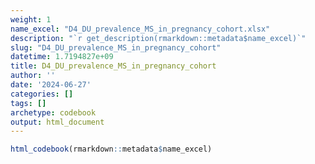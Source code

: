 ```yaml
---
weight: 1
name_excel: "D4_DU_prevalence_MS_in_pregnancy_cohort.xlsx"
description: "`r get_description(rmarkdown::metadata$name_excel)`"
slug: "D4_DU_prevalence_MS_in_pregnancy_cohort"
datetime: 1.7194827e+09
title: D4_DU_prevalence_MS_in_pregnancy_cohort
author: ''
date: '2024-06-27'
categories: []
tags: []
archetype: codebook
output: html_document
---
```


```r
html_codebook(rmarkdown::metadata$name_excel)
```
